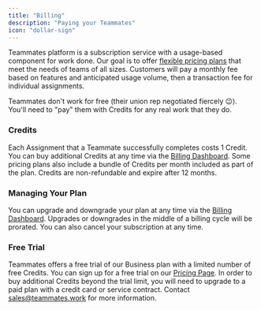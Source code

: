 ```yaml
---
title: "Billing"
description: "Paying your Teammates"
icon: "dollar-sign"
---
```


Teammates platform is a subscription service with a usage-based component for work done. Our goal is to offer [flexible pricing plans](https://teammates.work/pricing) that meet the needs of teams of all sizes. Customers will pay a monthly fee based on features and anticipated usage volume, then a transaction fee for individual assignments.

<Note>
Teammates don't work for free (their union rep negotiated fiercely 😉). You'll need to "pay" them with Credits for any real work that they do.
</Note>

### Credits
Each Assignment that a Teammate successfully completes costs 1 Credit. You can buy additional Credits at any time via the [Billing Dashboard](https://app.teammates.work/settings/billing). Some pricing plans also include a bundle of Credits per month included as part of the plan. Credits are non-refundable and expire after 12 months.

### Managing Your Plan
You can upgrade and downgrade your plan at any time via the [Billing Dashboard](https://app.teammates.work/settings/billing). Upgrades or downgrades in the middle of a billing cycle will be prorated. You can also cancel your subscription at any time.

### Free Trial
Teammates offers a free trial of our Business plan with a limited number of free Credits. You can sign up for a free trial on our [Pricing Page](https://teammates.work/pricing). In order to buy additional Credits beyond the trial limit, you will need to upgrade to a paid plan with a credit card or service contract. Contact sales@teammates.work for more information.

